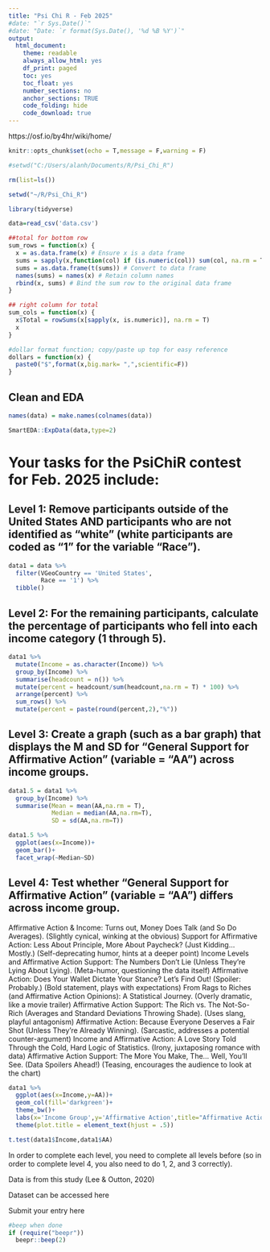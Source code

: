 ```yaml
---
title: "Psi Chi R - Feb 2025"
#date: "`r Sys.Date()`"
#date: "Date: `r format(Sys.Date(), '%d %B %Y')`" 
output:
  html_document:
    theme: readable
    always_allow_html: yes
    df_print: paged
    toc: yes
    toc_float: yes
    number_sections: no
    anchor_sections: TRUE
    code_folding: hide
    code_download: true
---
```



https://osf.io/by4hr/wiki/home/

```r
knitr::opts_chunk$set(echo = T,message = F,warning = F)

#setwd("C:/Users/alanh/Documents/R/Psi_Chi_R")

rm(list=ls())

setwd("~/R/Psi_Chi_R")

library(tidyverse)

data=read_csv('data.csv')

##total for bottom row
sum_rows = function(x) {
  x = as.data.frame(x) # Ensure x is a data frame
  sums = sapply(x,function(col) if (is.numeric(col)) sum(col, na.rm = T) else NA)
  sums = as.data.frame(t(sums)) # Convert to data frame
  names(sums) = names(x) # Retain column names
  rbind(x, sums) # Bind the sum row to the original data frame
}

## right column for total
sum_cols = function(x) {
  x$Total = rowSums(x[sapply(x, is.numeric)], na.rm = T)
  x
}

#dollar format function; copy/paste up top for easy reference
dollars = function(x) {
  paste0("$",format(x,big.mark= ",",scientific=F))
}
```

## Clean and EDA
```r
names(data) = make.names(colnames(data))

SmartEDA::ExpData(data,type=2)
```

# Your tasks for the PsiChiR contest for Feb. 2025 include:

## Level 1: Remove participants outside of the United States AND participants who are not identified as "white" (white participants are coded as "1" for the variable "Race").

```r
data1 = data %>% 
  filter(VGeoCountry == 'United States',
         Race == '1') %>% 
  tibble()
```


## Level 2: For the remaining participants, calculate the percentage of participants who fell into each income category (1 through 5).

```r
data1 %>% 
  mutate(Income = as.character(Income)) %>% 
  group_by(Income) %>% 
  summarise(headcount = n()) %>% 
  mutate(percent = headcount/sum(headcount,na.rm = T) * 100) %>% 
  arrange(percent) %>% 
  sum_rows() %>% 
  mutate(percent = paste(round(percent,2),"%"))
```

## Level 3: Create a graph (such as a bar graph) that displays the M and SD for "General Support for Affirmative Action" (variable = "AA") across income groups.


```r
data1.5 = data1 %>% 
  group_by(Income) %>% 
  summarise(Mean = mean(AA,na.rm = T),
            Median = median(AA,na.rm=T),
            SD = sd(AA,na.rm=T))

data1.5 %>% 
  ggplot(aes(x=Income))+
  geom_bar()+
  facet_wrap(~Median~SD)
```

## Level 4: Test whether "General Support for Affirmative Action" (variable = "AA") differs across income group.

Affirmative Action & Income: Turns out, Money Does Talk (and So Do Averages). (Slightly cynical, winking at the obvious)
Support for Affirmative Action: Less About Principle, More About Paycheck? (Just Kidding... Mostly.) (Self-deprecating humor, hints at a deeper point)
Income Levels and Affirmative Action Support: The Numbers Don't Lie (Unless They're Lying About Lying). (Meta-humor, questioning the data itself)
Affirmative Action: Does Your Wallet Dictate Your Stance? Let's Find Out! (Spoiler: Probably.) (Bold statement, plays with expectations)
From Rags to Riches (and Affirmative Action Opinions): A Statistical Journey. (Overly dramatic, like a movie trailer)
Affirmative Action Support: The Rich vs. The Not-So-Rich (Averages and Standard Deviations Throwing Shade). (Uses slang, playful antagonism)
Affirmative Action: Because Everyone Deserves a Fair Shot (Unless They're Already Winning). (Sarcastic, addresses a potential counter-argument)
Income and Affirmative Action: A Love Story Told Through the Cold, Hard Logic of Statistics. (Irony, juxtaposing romance with data)
Affirmative Action Support: The More You Make, The... Well, You'll See. (Data Spoilers Ahead!) (Teasing, encourages the audience to look at the chart)

```r
data1 %>% 
  ggplot(aes(x=Income,y=AA))+
  geom_col(fill='darkgreen')+
  theme_bw()+
  labs(x='Income Group',y='Affirmative Action',title="Affirmative Action Support: The More You Make, The More... Well, You'll See.")+
  theme(plot.title = element_text(hjust = .5))
```

```r
t.test(data1$Income,data1$AA)
```


In order to complete each level, you need to complete all levels before (so in order to complete level 4, you also need to do 1, 2, and 3 correctly).

Data is from this study (Lee & Outton, 2020)

Dataset can be accessed here

Submit your entry here


```r
#beep when done
if (require("beepr"))
  beepr::beep(2)
```
